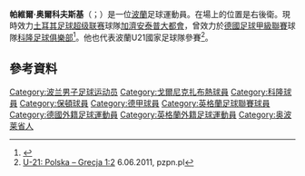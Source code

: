 {{Infobox football biography
| name        = 帕維爾·奧爾科夫斯基<br>Paweł Olkowski
| image       = Paweł Olkowski 20140804 (cropped).jpg
| caption     = 
| fullname    = Paweł Olkowski
| birth_date  = {{birth date and age|df=yes|1990|2|13}}
| birth_place = [[波蘭|波蘭]][[奧濟梅克|奧濟梅克]]
| height      = 1.84m
| position    = [[後衛|後衛]]
| currentclub = [[加濟安泰普大都會體育俱樂部|加濟安泰普大都會]]
| clubnumber  = 
| youthyears1 = {{0|0000}}–2006 | youthclubs1 = Małapanew Ozimek
| youthyears2 = 2006–2009 | youthclubs2 = Gwarek Zabrze
| youthyears3 = 2009–2010 | youthclubs3 = → [[盧賓扎格列比足球俱樂部|路賓]] (loan)
| years1 = 2009–2011 | clubs1 = Gwarek Zabrze         | caps1 =    | goals1 =
| years2 = 2010–2011 | clubs2 = → [[卡托維治採礦運動俱樂部|卡托維治]] (loan) | caps2 = 31 | goals2 = 5
| years3 = 2011–2014 | clubs3 = [[戈爾尼克扎布熱|薩比利斯]]         | caps3 = 88 | goals3 = 3
| years4 = 2014–2018 | clubs4 = [[科隆足球俱乐部|科隆]]            | caps4 = 64 | goals4 = 2
| years5 = 2018–2019 | clubs5 = [[博尔顿足球俱乐部|博尔顿]] | caps5 = 24 | goals5 = 2
| years6 = 2019– | clubs6 = [[加濟安泰普大都會體育俱樂部|加濟安泰普大都會]] | caps6 = 0 | goals6 = 0
| nationalyears1 = 2008      | nationalteam1 = 波蘭U19 | nationalcaps1 =   | nationalgoals1 =
| nationalyears2 = 2011–2012 | nationalteam2 = [[波蘭21歲以下國家足球隊|波蘭U21]] | nationalcaps2 = 3 | nationalgoals2 = 0
| nationalyears3 = 2013–     | nationalteam3 = [[波蘭國家足球隊|波蘭]]               | nationalcaps3 = 13| nationalgoals3 = 0
| medaltemplates =
| pcupdate = 4 August 2018
| ntupdate = 11 October 2015
}}

'''帕維爾·奥爾科夫斯基'''（{{lang-pl|Paweł Olkowski}}；{{bd|1990年|2月13日}}）是一位[[波蘭|波蘭]]足球運動員。在場上的位置是右後衛。現時效力[[土耳其足球超级联赛|土耳其足球超级联赛]]球隊[[加濟安泰普大都會體育俱樂部|加濟安泰普大都會]]，曾效力於[[德國足球甲級聯賽|德國足球甲級聯賽]]球隊[[科隆足球俱樂部|科隆足球俱樂部]]<ref>{{cite web|title=Paweł Olkowski podpisał kontrakt z 1.FC Köln|url=http://www.90minut.pl/news/227/news2274833-Pawel-Olkowski-podpisal-kontrakt-z-1FC-Koeln.html|publisher=90minut.pl|accessdate=11 June 2014|archive-date=2019-05-31|archive-url=https://web.archive.org/web/20190531112816/http://www.90minut.pl/news/227/news2274833-Pawel-Olkowski-podpisal-kontrakt-z-1FC-Koeln.html|dead-url=no}}</ref>。他也代表波蘭U21國家足球隊參賽<ref>[http://www.pzpn.pl/index.php/Reprezentacje/Reprezentacje-mlodziezowe/Reprezentacja-U-21/Aktualnosci/U-21-Polska-Grecja-1-2 U-21: Polska – Grecja 1:2] {{webarchive|url=https://web.archive.org/web/20120406154603/http://www.pzpn.pl/index.php/Reprezentacje/Reprezentacje-mlodziezowe/Reprezentacja-U-21/Aktualnosci/U-21-Polska-Grecja-1-2 |date=2012-04-06 }} 6.06.2011, pzpn.pl</ref>。

==參考資料==
{{Reflist}}

{{DEFAULTSORT:Olkowski, Pawel}}
[[Category:波兰男子足球运动员|Category:波兰男子足球运动员]]
[[Category:戈爾尼克扎布熱球員|Category:戈爾尼克扎布熱球員]]
[[Category:科隆球員|Category:科隆球員]]
[[Category:保頓球員|Category:保頓球員]]
[[Category:德甲球員|Category:德甲球員]]
[[Category:英格蘭足球聯賽球員|Category:英格蘭足球聯賽球員]]
[[Category:德國外籍足球運動員|Category:德國外籍足球運動員]]
[[Category:英格蘭外籍足球運動員|Category:英格蘭外籍足球運動員]]
[[Category:奥波莱省人|Category:奥波莱省人]]